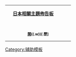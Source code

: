 {|cellspacing="0" style="border:2px solid pink;" width="450"
|- style="background: pink;"
| align=center width=85% style="font-size:11pt;" | '''[[WikiProject:日本|日本相關主題佈告板]]'''
| align=left width=15% | <div style="text-align: right; direction: ltr; margin-left: 1em;"><sup>{{edit|WikiProject:日本/最新消息}}</sup></div>
|- style="font-size: 90%;"
| colspan=2 align="left" valign="middle" style="background: transparent; padding: 8px;" | {{WikiProject:日本/最新消息}}
|- align=right
| colspan=2 style="font-size:9pt;" | '''[[WikiProject:日本/最新消息|閱]]{{.w}}[{{fullurl:WikiProject:日本/最新消息|action=history}} 歷]'''
|}<noinclude>[[Category:辅助模板]]</noinclude>
